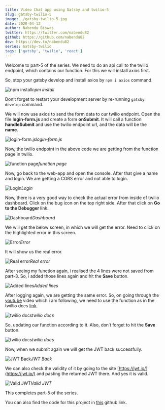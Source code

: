 ```yaml
---
title: Video Chat app using Gatsby and twilio-5
slug: gatsby-twilio-5
image: ./gatsby-twilio-5.jpg
date: 2020-04-12
author: Nabendu Biswas
twitter: https://twitter.com/nabendu82
github: https://github.com/nabendu82
dev: https://dev.to/nabendu82
series: Gatsby-twilio
tags: ['gatsby', 'twilio', 'react']
---
```


Welcome to part-5 of the series. We need to do an api call to the twilio endpoint, which contains our function. For this we will install axios first.

So, stop your gatsby develop and install axios by `npm i axios` command.

![npm install](https://ik.imagekit.io/thewebdev/GatsbyTwilio/5/1_hTW892Qu-.png)*npm install*

Don’t forget to restart your development server by re-running `gatsby develop` command.

We will now use axios to send the form data to our twilio endpoint. Open the file **login-form.js** and create a form **onSubmit**. It will call a function **handleSubmit** and use the twilio endpoint url, and the data will be the **name**.

![login-form.js](https://ik.imagekit.io/thewebdev/GatsbyTwilio/5/2_XOl4Ug3pc.png)*login-form.js*

Now, the twilio endpoint in the above code we are getting from the function page in twilio.

![function page](https://ik.imagekit.io/thewebdev/GatsbyTwilio/5/3_gSP89Bw2gs.png)*function page*

Now, go back to the web-app and open the console. After that give a name and login. We are getting a CORS error and not able to login.

![Login](https://ik.imagekit.io/thewebdev/GatsbyTwilio/5/4_iGyux6lXt.png)*Login*

Now, there is a very good way to check the actual error from inside of twilio dashboard. Click on the bug icon on the top right side. After that click on **Go to the Debugger** link.

![Dashboard](https://ik.imagekit.io/thewebdev/GatsbyTwilio/5/5_I87dmmWA6J.png)*Dashboard*

We will get the below screen, in which we will get the error. Need to click on the highlighted error in this screen.

![Error](https://ik.imagekit.io/thewebdev/GatsbyTwilio/5/6_2mrh8qT3wp.png)*Error*

It will show us the real error.

![Real error](https://ik.imagekit.io/thewebdev/GatsbyTwilio/5/7_E9E7jWzJv.png)*Real error*

After seeing my function again, i realised the 4 lines were not saved from part-3. So, i added those lines again and hit the **Save** button.

![Added lines](https://ik.imagekit.io/thewebdev/GatsbyTwilio/5/8_YTRB02bbLf.png)*Added lines*

After logging again, we are getting the same error. So, on going through the [youtube](https://www.youtube.com/watch?v=K02SnxY6c_0) video which i am following, we need to use the function as in the twillio docs [link](https://www.twilio.com/docs/runtime/functions/faq?code-sample=code-set-multiple-http-headers-in-a-response-5&code-language=Node.js&code-sdk-version=default).

![twilio docs](https://ik.imagekit.io/thewebdev/GatsbyTwilio/5/9_u3z5TXv0n.png)*twilio docs*

So, updating our function according to it. Also, don’t forget to hit the **Save** button.

![twilio docs](https://ik.imagekit.io/thewebdev/GatsbyTwilio/5/10_LtxL3W7VT.png)*twilio docs*

Now, when we submit again we will get the JWT back successfully.

![JWT Back](https://ik.imagekit.io/thewebdev/GatsbyTwilio/5/11_F76Z4SbvJY.png)*JWT Back*

We can also check the validity of it by going to the site [https://jwt.io/](https://jwt.io/) and pasting the returned JWT there. And yes it is valid.

![Valid JWT](https://ik.imagekit.io/thewebdev/GatsbyTwilio/5/12_ec8-ZU-zjn.png)*Valid JWT*

This completes part-5 of the series.

You can also find the code for this project in [this](https://github.com/nabendu82/SimpleVideoApp) github link.
